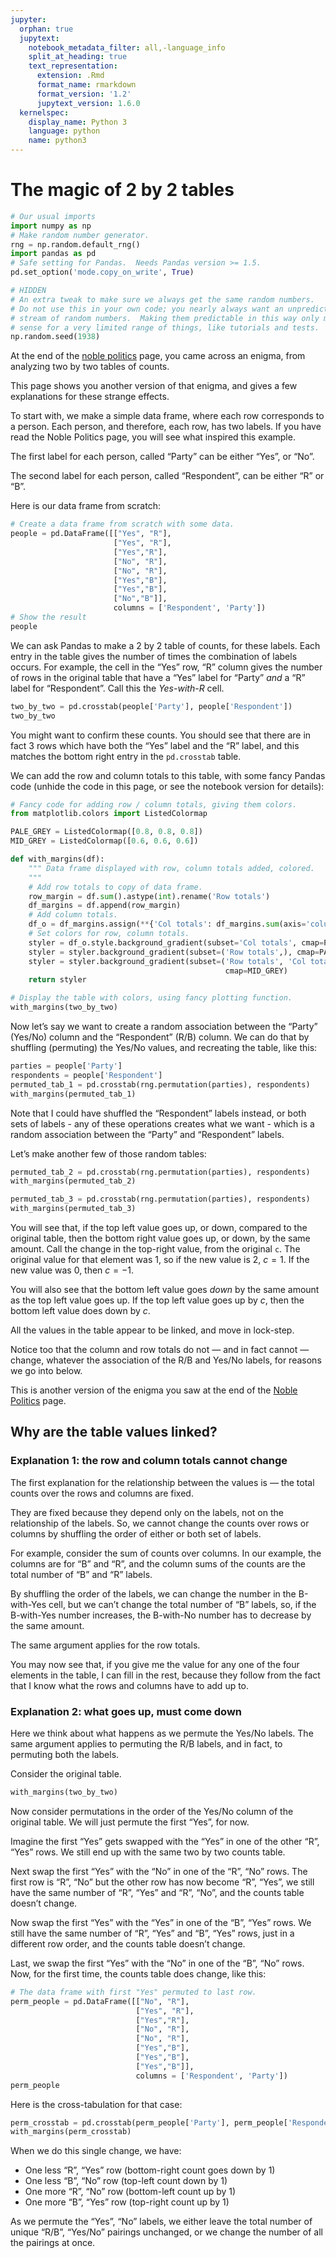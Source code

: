 ```yaml
---
jupyter:
  orphan: true
  jupytext:
    notebook_metadata_filter: all,-language_info
    split_at_heading: true
    text_representation:
      extension: .Rmd
      format_name: rmarkdown
      format_version: '1.2'
      jupytext_version: 1.6.0
  kernelspec:
    display_name: Python 3
    language: python
    name: python3
---
```


# The magic of 2 by 2 tables

```python
# Our usual imports
import numpy as np
# Make random number generator.
rng = np.random.default_rng()
import pandas as pd
# Safe setting for Pandas.  Needs Pandas version >= 1.5.
pd.set_option('mode.copy_on_write', True)
```

```python
# HIDDEN
# An extra tweak to make sure we always get the same random numbers.
# Do not use this in your own code; you nearly always want an unpredictable
# stream of random numbers.  Making them predictable in this way only makes
# sense for a very limited range of things, like tutorials and tests.
np.random.seed(1938)
```

At the end of the [noble politics](noble_politics) page, you came across an
enigma, from analyzing two by two tables of counts.

This page shows you another version of that enigma, and gives a few
explanations for these strange effects.

To start with, we make a simple data frame, where each row corresponds
to a person.  Each person, and therefore, each row, has two labels.  If you
have read the Noble Politics page, you will see what inspired this example.

The first label for each person, called "Party" can be either "Yes", or "No".

The second label for each person, called "Respondent", can be either "R" or
"B".

Here is our data frame from scratch:

```python
# Create a data frame from scratch with some data.
people = pd.DataFrame([["Yes", "R"],
                       ["Yes", "R"],
                       ["Yes","R"],
                       ["No", "R"],
                       ["No", "R"],
                       ["Yes","B"],
                       ["Yes","B"],
                       ["No","B"]],
                       columns = ['Respondent', 'Party'])
# Show the result
people
```

We can ask Pandas to make a 2 by 2 table of counts, for these labels.  Each
entry in the table gives the number of times the combination of labels occurs.
For example, the cell in the "Yes" row, "R" column gives the number of rows in
the original table that have a "Yes" label for "Party" *and* a "R" label for
"Respondent".  Call this the *Yes-with-R* cell.

```python
two_by_two = pd.crosstab(people['Party'], people['Respondent'])
two_by_two
```

You might want to confirm these counts.  You should see that there are in fact
3 rows which have both the "Yes" label and the "R" label, and this matches the
bottom right entry in the `pd.crosstab` table.

We can add the row and column totals to this table, with some fancy Pandas
code (unhide the code in this page, or see the notebook version for details):

```python
# Fancy code for adding row / column totals, giving them colors.
from matplotlib.colors import ListedColormap

PALE_GREY = ListedColormap([0.8, 0.8, 0.8])
MID_GREY = ListedColormap([0.6, 0.6, 0.6])

def with_margins(df):
    """ Data frame displayed with row, column totals added, colored.
    """
    # Add row totals to copy of data frame.
    row_margin = df.sum().astype(int).rename('Row totals')
    df_margins = df.append(row_margin)
    # Add column totals.
    df_o = df_margins.assign(**{'Col totals': df_margins.sum(axis='columns')})
    # Set colors for row, column totals.
    styler = df_o.style.background_gradient(subset='Col totals', cmap=PALE_GREY)
    styler = styler.background_gradient(subset=('Row totals',), cmap=PALE_GREY)
    styler = styler.background_gradient(subset=('Row totals', 'Col totals'),
                                                cmap=MID_GREY)
    return styler
```

```python
# Display the table with colors, using fancy plotting function.
with_margins(two_by_two)
```

Now let's say we want to create a random association between the "Party" (Yes/No) column and the "Respondent" (R/B) column.   We can do that by shuffling (permuting) the Yes/No values, and recreating the table, like this:

```python
parties = people['Party']
respondents = people['Respondent']
permuted_tab_1 = pd.crosstab(rng.permutation(parties), respondents)
with_margins(permuted_tab_1)
```

Note that I could have shuffled the "Respondent" labels instead, or both sets
of labels - any of these operations creates what we want - which is a random
association between the "Party" and "Respondent" labels.

Let's make another few of those random tables:

```python
permuted_tab_2 = pd.crosstab(rng.permutation(parties), respondents)
with_margins(permuted_tab_2)
```

```python
permuted_tab_3 = pd.crosstab(rng.permutation(parties), respondents)
with_margins(permuted_tab_3)
```

You will see that, if the top left value goes up, or down, compared to the
original table, then the bottom right value goes up, or down, by the same
amount.  Call the change in the top-right value, from the original `c`.  The
original value for that element was 1, so if the new value is 2, $c = 1$.  If
the new value was 0, then $c = -1$.

You will also see that the bottom left value goes *down* by the same amount as
the top left value goes up.  If the top left value goes up by $c$, then the
bottom left value does down by $c$.

All the values in the table appear to be linked, and move in lock-step.

Notice too that the column and row totals do not --- and in fact cannot ---
change, whatever the association of the R/B and Yes/No labels, for reasons we go into below.

This is another version of the enigma you saw at the end of the [Noble
Politics](noble_politics) page.

## Why are the table values linked?

### Explanation 1: the row and column totals cannot change

The first explanation for the relationship between the values is --- the total
counts over the rows and columns are fixed.

They are fixed because they depend only on the labels, not on the relationship of the labels.   So, we cannot change the counts over rows or columns by shuffling the order of either or both set of labels.

For example, consider the sum of counts over columns.  In our example, the
columns are for "B" and "R", and the column sums of the counts are the total
number of "B" and "R" labels.

By shuffling the order of the labels, we can change the number in the
B-with-Yes cell, but we can't change the total number of "B" labels, so, if
the B-with-Yes number increases, the B-with-No number has to decrease by the
same amount.

The same argument applies for the row totals.

You may now see that, if you give me the value for any one of the four
elements in the table, I can fill in the rest, because they follow from the
fact that I know what the rows and columns have to add up to.

### Explanation 2: what goes up, must come down

Here we think about what happens as we permute the Yes/No labels.  The same
argument applies to permuting the R/B labels, and in fact, to permuting both
the labels.

Consider the original table.

```python
with_margins(two_by_two)
```

Now consider permutations in the order of the Yes/No column of the original
table.  We will just permute the first "Yes", for now.

Imagine the first "Yes" gets swapped with the "Yes" in one of the other "R",
"Yes" rows.  We still end up with the same two by two counts table.

Next swap the first "Yes" with the "No" in one of the "R", "No" rows.  The
first row is "R", "No" but the other row has now become "R", "Yes", we still
have the same number of "R", "Yes" and "R", "No", and the counts table doesn't
change.

Now swap the first "Yes" with the "Yes" in one of the "B", "Yes" rows.  We
still have the same number of "R", "Yes" and "B", "Yes" rows, just in a
different row order, and the counts table doesn't change.

Last, we swap the first "Yes" with the "No" in one of the "B", "No" rows. Now,
for the first time, the counts table does change, like this:

```python
# The data frame with first "Yes" permuted to last row.
perm_people = pd.DataFrame([["No", "R"],
                            ["Yes", "R"],
                            ["Yes","R"],
                            ["No", "R"],
                            ["No", "R"],
                            ["Yes","B"],
                            ["Yes","B"],
                            ["Yes","B"]],
                            columns = ['Respondent', 'Party'])
perm_people
```

Here is the cross-tabulation for that case:

```python
perm_crosstab = pd.crosstab(perm_people['Party'], perm_people['Respondent'])
with_margins(perm_crosstab)
```

When we do this single change, we have:

* One less "R", "Yes" row (bottom-right count goes down by 1)
* One less "B", "No" row (top-left count down by 1)
* One more "R", "No" row (bottom-left count up by 1)
* One more "B", "Yes" row (top-right count up by 1)

As we permute the "Yes", "No" labels, we either leave the total number of
unique "R/B", "Yes/No" pairings unchanged, or we change the number of all the
pairings at once.
